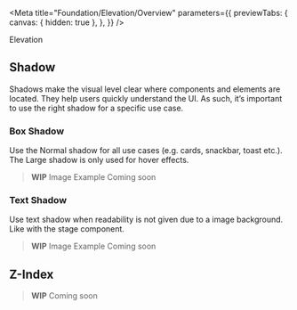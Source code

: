 
<Meta
  title="Foundation/Elevation/Overview"
  parameters={{
    previewTabs: {
      canvas: { hidden: true },
    },
  }}
/>

<bal-doc-banner subtitle="Foundation" color="red">
  Elevation
</bal-doc-banner>

<bal-doc-lead></bal-doc-lead>

## Shadow

Shadows make the visual level clear where components and elements are located.
They help users quickly understand the UI. As such,
it’s important to use the right shadow for a specific use case.

### Box Shadow

Use the Normal shadow for all use cases (e.g. cards, snackbar, toast etc.).
The Large shadow is only used for hover effects.

> **WIP** Image Example Coming soon

### Text Shadow

Use text shadow when readability is not given due to a image background. Like with the
stage component.

> **WIP** Image Example Coming soon

## Z-Index

> **WIP** Coming soon

<bal-doc-github link="/stories/foundation/elevation/00-overview.stories.mdx"></bal-doc-github>
